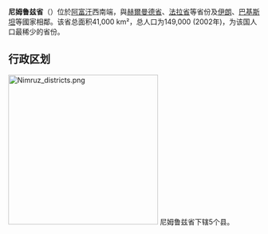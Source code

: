 {{Infobox settlement
| name = 尼姆魯茲省
| native_name = نيمروز
| native_name_lang = pa
| settlement_type = [[阿富汗行政區劃|省]]
| image_skyline = Nimroz.jpg
| image_alt =
| image_caption = 尼姆魯茲省的{{link-en|察汗蘇爾|Chakhansur}}
| image_flag = 
| flag_alt =
| image_seal = 
| seal_alt =
| image_shield = 
| shield_alt =
| nickname =
| motto =
| image_map = Nimruz in Afghanistan.svg
| map_alt =
| map_caption = 尼姆魯茲省在阿富汗的位置
| pushpin_map =
| pushpin_label_position =
| pushpin_map_alt =
| pushpin_map_caption =
| coordinates = {{coord|31.0|62.5|region:AF_type:adm1st|display=inline,title}}
| coor_pinpoint = 省會
| coordinates_footnotes =
| subdivision_type = 國家
| subdivision_name = {{flag|Afghanistan|Taliban}}
| established_title =
| established_date = 
| founder =
| seat_type = 省會
| seat = [[扎蘭季|扎蘭季]]
| government_footnotes =
| leader_party =
| leader_title = 省長
| leader_name = Muhammad Samiullah
| unit_pref = 公制
| area_footnotes =
| area_total_km2 = 41356
| area_land_km2 =
| area_water_km2 =
| area_water_percent =
| area_note = 
| elevation_footnotes =
| elevation_m =
| population_footnotes =<ref name=cso/>
| population_total = 156,600
| population_as_of = 2012
| population_density_km2 = auto
| population_demonym = 
| population_note = 
| blank_name_sec1 = {{link-en|阿富汗語言|Languages of Afghanistan|主要語言}}
| blank_info_sec1 = [[達利語|達利語]]<br>[[普什圖語|普什圖語]]
| timezone1 = UTC+4:30
| utc_offset1 =
| timezone1_DST =
| utc_offset1_DST =
| postal_code_type =
| postal_code =
| area_code_type =
| area_code = 
| iso_code = AF-NIM
| website = <!-- {{URL|example.com}} -->
| footnotes =
}}



'''尼姆鲁兹省'''（{{lang-fa|د نيمروز ولايت}}）位於[[阿富汗|阿富汗]]西南端，與[[赫爾曼德省|赫爾曼德省]]、[[法拉省|法拉省]]等省份及[[伊朗|伊朗]]、[[巴基斯坦|巴基斯坦]]等國家相鄰。该省总面积41,000 km²，总人口为149,000 (2002年)，为该国人口最稀少的省份。

== 行政区划 ==

[[File:Nimruz_districts.png|300px]]
尼姆鲁兹省下辖5个县。

{{Afghanistan}}
{{Afghanistan-stub}}